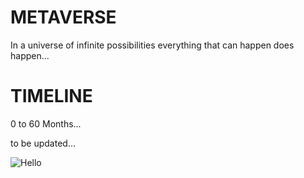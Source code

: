 # METAVERSE

In a universe of infinite possibilities everything that can happen does happen...

# TIMELINE

0 to 60 Months...

to be updated...
<br />


<Image src="/Pathintegral.jpeg" alt="Hello" width={640} height={480} />
